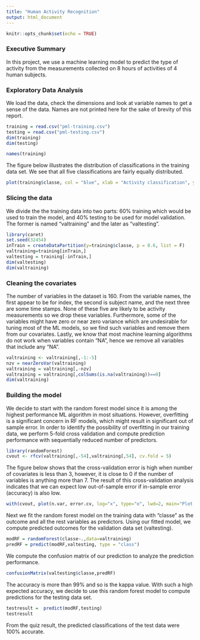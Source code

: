 ```yaml
---
title: "Human Activity Recognition"
output: html_document
---
```


```r
knitr::opts_chunk$set(echo = TRUE)
```

### Executive Summary
In this project, we use a machine learning model to predict the type of activity from the measurements collected on 8 hours of activities of 4 human subjects.


### Exploratory Data Analysis
We load the data, check the dimensions and look at variable names to get a sense of the data. Names are not printed here for the sake of brevity of this report.
```r
training = read.csv("pml-training.csv")
testing = read.csv("pml-testing.csv")
dim(training)
dim(testing)
```
```r
names(training)
```

The figure below illustrates the distribution of classifications in the training data set. We see that all five classifications are fairly equally distributed.
```r
plot(training$classe, col = "blue", xlab = "Activity classification", ylab = "Frequency", main = "Bar plot of activity classes")
```

### Slicing the data
We divide the the training data into two parts: 60% training which would be used to train the model, and 40% testing to be used for model validation. The former is named "valtraining" and the later as "valtesting".
```r
library(caret)
set.seed(32454)
inTrain = createDataPartition(y=training$classe, p = 0.6, list = F)
valtraining=training[inTrain,]
valtesting = training[-inTrain,]
dim(valtesting)
dim(valtraining)
```

### Cleaning the covariates
The number of variables in the dataset is 160. From the variable names, the first appear to be for index, the second is subject name, and the next three are some time stamps.  None of these five are likely to be activity measurements so we drop these variables. Furthermore, some of the variables might have zero or near zero variance which are undesirable for tuning most of the ML models, so we find such variables and remove them from our covariates. Lastly, we know that most machine learning algorithms do not work when variables contain "NA", hence we remove all variables that include any "NA".
```r
valtraining <- valtraining[,-1:-5]
nzv = nearZeroVar(valtraining)
valtraining = valtraining[,-nzv]
valtraining = valtraining[,colSums(is.na(valtraining))==0]
dim(valtraining)
```

### Building the model
We decide to start with the random forest model since it is among the highest performance ML algorithm in most situations. However, overfitting is a significant concern in RF models, which might result in significant out of sample error. In order to identify the possibility of overfitting in our training data, we perform 5-fold cross validation and compute prediction performance with sequentially reduced number of predictors. 
```r
library(randomForest)
cvout <- rfcv(valtraining[,-54],valtraining[,54], cv.fold = 5)
```
The figure below shows that the cross-validation error is high when number of covariates is less than 3, however, it is close to 0 if the number of variables is anything more than 7. The result of this cross-validation analysis indicates that we can expect low out-of-sample error if in-sample error (accuracy) is also low.   

```r
with(cvout, plot(n.var, error.cv, log="x", type="o", lwd=2, main="Plot of crossvalidation error vs number of covariates"))
```


Next we fit the random forest model on the training data with "classe" as the outcome and all the rest variables as predictors. Using our fitted model, we compute predicted outcomes for the validation data set (valtesting).

```r
modRF = randomForest(classe~.,data=valtraining)
predRF = predict(modRF,valtesting, type = "class")
```

We compute the confusion matrix of our prediction to analyze the prediction performance. 
```r
confusionMatrix(valtesting$classe,predRF)
```
The accuracy is more than 99% and so is the kappa value. With such a high expected accuracy, we decide to use this random forest model to compute predictions for the testing data set.

```r
testresult =  predict(modRF,testing)
testresult
```
From the quiz result, the predicted classifications of the test data were 100% accurate.



